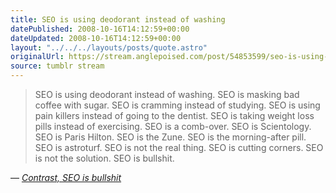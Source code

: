 ```yaml
---
title: SEO is using deodorant instead of washing
datePublished: 2008-10-16T14:12:59+00:00
dateUpdated: 2008-10-16T14:12:59+00:00
layout: "../../../layouts/posts/quote.astro"
originalUrl: https://stream.anglepoised.com/post/54853599/seo-is-using-deodorant-instead-of-washing-seo-is
source: tumblr stream
---
```


> SEO is using deodorant instead of washing. SEO is masking bad coffee with sugar. SEO is cramming instead of studying. SEO is using pain killers instead of going to the dentist. SEO is taking weight loss pills instead of exercising. SEO is a comb-over. SEO is Scientology. SEO is Paris Hilton. SEO is the Zune. SEO is the morning-after pill. SEO is astroturf. SEO is not the real thing. SEO is cutting corners. SEO is not the solution. SEO is bullshit.

— <cite>[Contrast, _SEO is bullshit_](http://www.contrast.ie/blog/seo-is-bullshit/)</cite>
